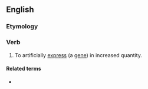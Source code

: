 ==English==

===Etymology===
{{prefix|en|over|express}}

===Verb===
{{en-verb}}

# {{lb|en|genetics|transitive}} To artificially [[express]] (a [[gene]]) in increased quantity.
#: {{ant|en|underexpress}}

====Related terms====
* {{l|en|overexpression}}